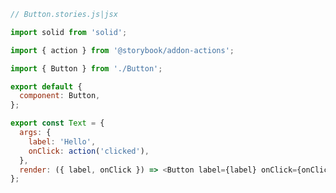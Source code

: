 ```js
// Button.stories.js|jsx

import solid from 'solid';

import { action } from '@storybook/addon-actions';

import { Button } from './Button';

export default {
  component: Button,
};

export const Text = {
  args: {
    label: 'Hello',
    onClick: action('clicked'),
  },
  render: ({ label, onClick }) => <Button label={label} onClick={onClick} />,
};
```

